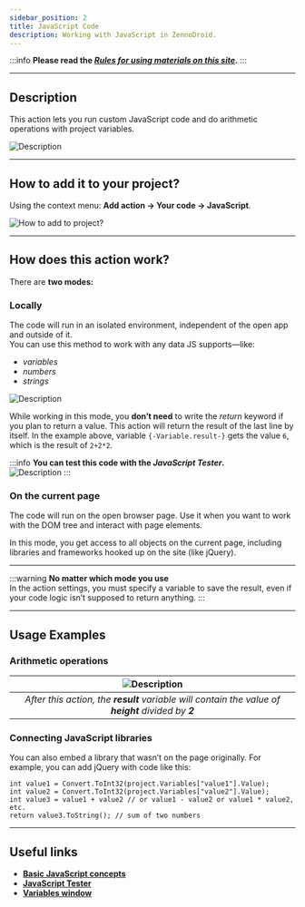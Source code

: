 ```yaml
---
sidebar_position: 2
title: JavaScript Code
description: Working with JavaScript in ZennoDroid.
---  
```

:::info **Please read the [*Rules for using materials on this site*](../../Disclaimer).**
:::  
_______________________________________________   
## Description  
This action lets you run custom JavaScript code and do arithmetic operations with project variables.

![Description](./assets/JS/JS_pic1.png)  

_______________________________________________ 
## How to add it to your project?  
Using the context menu: **Add action → Your code → JavaScript**.

![How to add to project?](./assets/JS/JS_pic2.png)  
_______________________________________________
## How does this action work?  
There are **two modes:**

### Locally  
The code will run in an isolated environment, independent of the open app and outside of it.  
You can use this method to work with any data JS supports—like:  
- *variables*  
- *numbers*  
- *strings*

![Description](./assets/JS/JS_pic3.png) 

While working in this mode, you **don’t need** to write the *return* keyword if you plan to return a value. This action will return the result of the last line by itself.
In the example above, variable `{-Variable.result-}` gets the value `6`, which is the result of `2+2*2`.

:::info **You can test this code with the *JavaScript Tester*.**  
![Description](./assets/JS/JS_pic4.png)
:::

### On the current page  
The code will run on the open browser page. Use it when you want to work with the DOM tree and interact with page elements.

In this mode, you get access to all objects on the current page, including libraries and frameworks hooked up on the site (like jQuery).

_______________________________________________  
:::warning **No matter which mode you use**  
In the action settings, you must specify a variable to save the result, even if your code logic isn’t supposed to return anything.
:::  
_______________________________________________  

## Usage Examples  
### Arithmetic operations  
| ![Description](./assets/JS/JS_pic5.png)  |
|:--:|
| *After this action, the **result** variable will contain the value of **height** divided by **2*** |  

### Connecting JavaScript libraries  
You can also embed a library that wasn’t on the page originally. For example, you can add jQuery with code like this:

```JS  
int value1 = Convert.ToInt32(project.Variables["value1"].Value);
int value2 = Convert.ToInt32(project.Variables["value2"].Value);
int value3 = value1 + value2 // or value1 - value2 or value1 * value2, etc.
return value3.ToString(); // sum of two numbers  
```  
_______________________________________________
## Useful links  
- [**Basic JavaScript concepts**](https://medium.com/@stasonmars/%D0%BE%D1%81%D0%BD%D0%BE%D0%B2%D1%8B-%D0%BE%D1%81%D0%BD%D0%BE%D0%B2-%D0%B2-javascript-%D0%B4%D0%BB%D1%8F-%D1%82%D0%BE%D0%B3%D0%BE-%D1%87%D1%82%D0%BE%D0%B1%D1%8B-%D0%B8%D0%B4%D1%82%D0%B8-%D0%B4%D0%B0%D0%BB%D1%8C%D1%88%D0%B5-a5beae5dc9e4)
- [**JavaScript Tester**](../../Tools/Java_Tester)  
- [**Variables window**](../../pm/Interface/Variables)